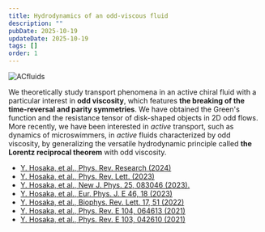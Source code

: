 ```yaml
---
title: Hydrodynamics of an odd-viscous fluid
description: ""
pubDate: 2025-10-19
updateDate: 2025-10-19
tags: []
order: 1
---
```


![ACfluids](/src/assets/images/research/ACfluids.png)

We theoretically study transport phenomena in an active chiral fluid with a particular interest in **odd viscosity**, which features **the breaking of the time-reversal and parity symmetries**. We have obtained the Green's function and the resistance tensor of disk-shaped objects in 2D odd flows. More recently, we have been interested in _active_ transport, such as dynamics of microswimmers, in _active_ fluids characterized by odd viscosity, by generalizing the versatile hydrodynamic principle called **the Lorentz reciprocal theorem** with odd viscosity.

- [Y. Hosaka, et al., Phys. Rev. Research (2024)](https://doi.org/10.1103/PhysRevResearch.6.L032044)
- [Y. Hosaka, et al., Phys. Rev. Lett. (2023)](https://doi.org/10.1103/PhysRevLett.131.178303)
- [Y. Hosaka, et al., New J. Phys. 25, 083046 (2023).](https://doi.org/10.1088/1367-2630/aceea4)
- [Y. Hosaka, et al., Eur. Phys. J. E 46, 18 (2023)](https://doi.org/10.1140/epje/s10189-023-00265-y)
- [Y. Hosaka, et al., Biophys. Rev. Lett. 17, 51 (2022)](https://doi.org/10.1142/S1793048022310026)
- [Y. Hosaka, et al., Phys. Rev. E 104, 064613 (2021)](https://doi.org/10.1103/PhysRevE.104.064613)
- [Y. Hosaka, et al., Phys. Rev. E 103, 042610 (2021)](https://doi.org/10.1103/PhysRevE.103.042610)
